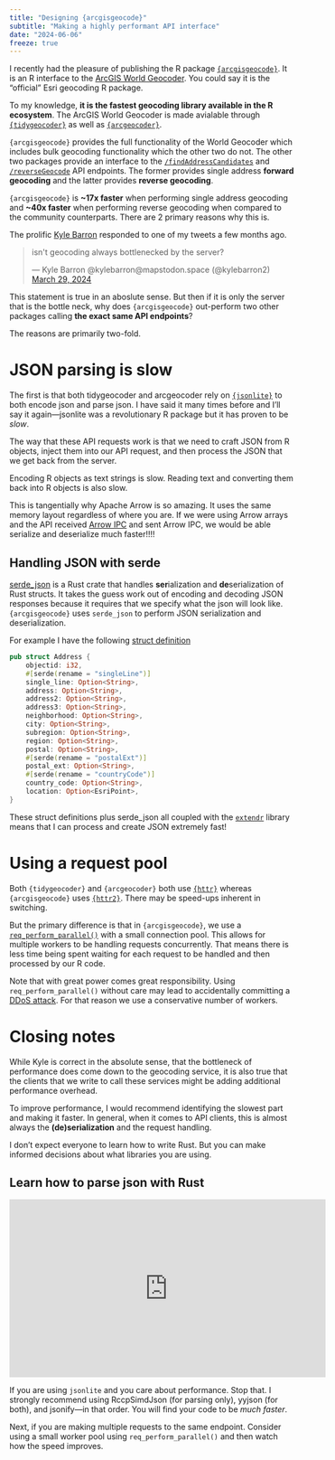```yaml
---
title: "Designing {arcgisgeocode}"
subtitle: "Making a highly performant API interface"
date: "2024-06-06"
freeze: true
---
```


I recently had the pleasure of publishing the R package [`{arcgisgeocode}`](https://github.com/R-ArcGIS/arcgisgeocode/). It is an R interface to the [ArcGIS World Geocoder](https://www.esri.com/en-us/arcgis/products/arcgis-world-geocoder). You could say it is the "official" Esri geocoding R package. 

To my knowledge, **it is the fastest geocoding library available in the R ecosystem**. The ArcGIS World Geocoder is made avialable through [`{tidygeocoder}`](https://jessecambon.github.io/tidygeocoder/) as well as [`{arcgeocoder}`](https://dieghernan.github.io/arcgeocoder/). 

`{arcgisgeocode}` provides the full functionality of the World Geocoder which includes bulk geocoding functionality which the other two do not. The other two packages provide an interface to the [`/findAddressCandidates`](https://developers.arcgis.com/rest/geocode/api-reference/geocoding-find-address-candidates.htm) and [`/reverseGeocode`](https://developers.arcgis.com/rest/geocode/api-reference/geocoding-reverse-geocode.htm) API endpoints. The former provides single address **forward geocoding** and the latter provides **reverse geocoding**. 

`{arcgisgeocode}` is **~17x faster** when performing single address geocoding and **~40x faster** when performing reverse geocoding when compared to the community counterparts. There are 2 primary reasons why this is. 


The prolific [Kyle Barron](https://kylebarron.dev/) responded to one of my tweets a few months ago. 

<blockquote class="twitter-tweet"><p lang="en" dir="ltr">isn&#39;t geocoding always bottlenecked by the server?</p>&mdash; Kyle Barron @kylebarron@mapstodon.space (@kylebarron2) <a href="https://twitter.com/kylebarron2/status/1773509095024107756?ref_src=twsrc%5Etfw">March 29, 2024</a></blockquote> <script async src="https://platform.twitter.com/widgets.js" charset="utf-8"></script>

This statement is true in an aboslute sense. But then if it is only the server that is the bottle neck, why does `{arcgisgeocode}` out-perform two other packages calling **the exact same API endpoints**?

The reasons are primarily two-fold. 

# JSON parsing is slow

The first is that both tidygeocoder and arcgeocoder rely on  [`{jsonlite}`](https://cran.r-project.org/web/packages/jsonlite/index.html) to both encode json and parse json. I have said it many times before and I'll say it again—jsonlite was a revolutionary R package but it has proven to be _slow_. 

The way that these API requests work is that we need to craft JSON from R objects, inject them into our API request, and then process the JSON that we get back from the server. 

Encoding R objects as text strings is slow. Reading text and converting them back into R objects is also slow. 

:::{.aside} 
This is tangentially why Apache Arrow is so amazing. It uses the same memory layout regardless of where you are. If we were using Arrow arrays and the API received [Arrow IPC](https://arrow.apache.org/docs/python/ipc.html) and sent Arrow IPC, we would be able serialize and deserialize much faster!!!!
:::

## Handling JSON with serde

[serde_json](https://docs.rs/serde_json) is a Rust crate that handles **ser**ialization and **de**serialization of Rust structs. It takes the guess work out of encoding and decoding JSON responses because it requires that we specify what the json will look like. `{arcgisgeocode}` uses `serde_json` to perform JSON serialization and deserialization. 

For example I have the following [struct definition](https://github.com/R-ArcGIS/arcgisgeocode/blob/62edfcccc572f2fa518095b2d85acc0c1d041c9c/src/rust/src/batch_geocode.rs#L26-L43)

```rust
pub struct Address {
    objectid: i32,
    #[serde(rename = "singleLine")]
    single_line: Option<String>,
    address: Option<String>,
    address2: Option<String>,
    address3: Option<String>,
    neighborhood: Option<String>,
    city: Option<String>,
    subregion: Option<String>,
    region: Option<String>,
    postal: Option<String>,
    #[serde(rename = "postalExt")]
    postal_ext: Option<String>,
    #[serde(rename = "countryCode")]
    country_code: Option<String>,
    location: Option<EsriPoint>,
}
```

These struct definitions plus serde_json all coupled with the [`extendr`](https://github.com/extendr/extendr) library means that I can process and create JSON extremely fast!

# Using a request pool

Both `{tidygeocoder}` and `{arcgeocoder}` both use [`{httr}`](https://httr.r-lib.org/) whereas `{arcgisgeocode}` uses [`{httr2}`](https://httr2.r-lib.org/). There may be speed-ups inherent in switching. 

But the primary difference is that in `{arcgisgeocode}`, we use a [`req_perform_parallel()`](https://httr2.r-lib.org/reference/req_perform_parallel.html) with a small connection pool. This allows for multiple workers to be handling requests concurrently. That means there is less time being spent waiting for each request to be handled and then processed by our R code. 

Note that with great power comes great responsibility. Using `req_perform_parallel()` without care may lead to accidentally committing a [DDoS attack](https://www.cloudflare.com/learning/ddos/what-is-a-ddos-attack/). For that reason we use a conservative number of workers. 

# Closing notes

While Kyle is correct in the absolute sense, that the bottleneck of performance does come down to the geocoding service, it is also true that the clients that we write to call these services might be adding additional performance overhead. 

To improve performance, I would recommend identifying the slowest part and making it faster. In general, when it comes to API clients, this is almost always the **(de)serialization** and the request handling. 

I don't expect everyone to learn how to write Rust. But you can make informed decisions about what libraries you are using. 

:::{.callout-tip}
# Learn how to parse json with Rust
<iframe width="560" height="315" src="https://www.youtube.com/embed/f2HfHlYQLks?si=NO5VOZRLBola3qVE" title="YouTube video player" frameborder="0" allow="accelerometer; autoplay; clipboard-write; encrypted-media; gyroscope; picture-in-picture; web-share" referrerpolicy="strict-origin-when-cross-origin" allowfullscreen></iframe>
:::


If you are using `jsonlite` and you care about performance. Stop that. I strongly recommend using RccpSimdJson (for parsing only), yyjson (for both), and jsonify—in that order. You will find your code to be _much faster_.

Next, if you are making multiple requests to the same endpoint. Consider using a small worker pool using `req_perform_parallel()` and then watch how the speed improves. 

